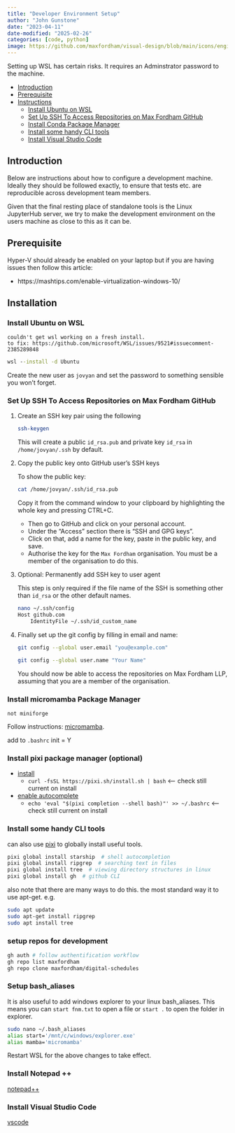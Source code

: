 ```yaml
---
title: "Developer Environment Setup"
author: "John Gunstone"
date: "2023-04-11"
date-modified: "2025-02-26"
categories: [code, python]
image: https://github.com/maxfordham/visual-design/blob/main/icons/engineer-icon.png?raw=true
---
```


::: {.warning}
Setting up WSL has certain risks. It requires an Adminstrator password to the machine.
:::

- [Introduction](#introduction)
- [Prerequisite](#prerequisite)
- [Instructions](#instructions)
  - [Install Ubuntu on WSL](#install-ubuntu-on-wsl)
  - [Set Up SSH To Access Repositories on Max Fordham GitHub](#set-up-ssh-to-access-repositories-on-max-fordham-github)
  - [Install Conda Package Manager](#install-mamba-package-manager)
  - [Install some handy CLI tools](#install-some-handy-cli-tools)
  - [Install Visual Studio Code](#install-visual-studio-code)

## Introduction

Below are instructions about how to configure a development machine. Ideally they should
be followed exactly, to ensure that tests etc. are reproducible across development team
members.

Given that the final resting place of standalone tools is the Linux JupyterHub server,
we try to make the development environment on the users machine as close to this as
it can be.

## Prerequisite

Hyper-V should already be enabled on your laptop but if you are having issues then follow this article:

- https://mashtips.com/enable-virtualization-windows-10/

## Installation

### Install Ubuntu on WSL

```danger
couldn't get wsl working on a fresh install. 
to fix: https://github.com/microsoft/WSL/issues/9521#issuecomment-2385289848
```

```cmd
wsl --install -d Ubuntu
```

Create the new user as `jovyan` and set the password to something sensible you won't forget.

### Set Up SSH To Access Repositories on Max Fordham GitHub

1. Create an SSH key pair using the following

    ```bash
    ssh-keygen
    ```

    This will create a public `id_rsa.pub` and private key `id_rsa` in `/home/jovyan/.ssh` by default.
        
2. Copy the public key onto GitHub user's SSH keys
	
    To show the public key:

    ```bash
    cat /home/jovyan/.ssh/id_rsa.pub
    ```
        
    Copy it from the command window to your clipboard by highlighting the whole key and pressing CTRL+C.

    - Then go to GitHub and click on your personal account. 
    - Under the "Access" section there is "SSH and GPG keys".
    - Click on that, add a name for the key, paste in the public key, and save.
    - Authorise the key for the `Max Fordham` organisation. You must be a member of the organisation to do this.

3. Optional: Permanently add SSH key to user agent

    This step is only required if the file name of the SSH is something other than `id_rsa` or the other default names.

    ```bash
    nano ~/.ssh/config
    Host github.com
        IdentityFile ~/.ssh/id_custom_name
    ```

4. Finally set up the git config by filling in email and name:

    ```bash
    git config --global user.email "you@example.com"
    ```

    ```bash
    git config --global user.name "Your Name"
    ```

    You should now be able to access the repositories on Max Fordham LLP, assuming that you are a member of the organisation.

### Install micromamba Package Manager

```note
not miniforge
```

Follow instructions: [micromamba](https://mamba.readthedocs.io/en/latest/installation/micromamba-installation.html#).

add to `.bashrc` init = Y

### Install pixi package manager (optional)

- [install](https://pixi.sh/latest/#installation)
  - `curl -fsSL https://pixi.sh/install.sh | bash` <-- check still current on install
- [enable autocomplete](https://pixi.sh/latest/#autocompletion)
  - `echo 'eval "$(pixi completion --shell bash)"' >> ~/.bashrc` <-- check still current on install

### Install some handy CLI tools

can also use [pixi](https://pixi.sh/latest/basic_usage/#use-pixi-as-a-global-installation-tool) to globally install useful tools.

```bash
pixi global install starship  # shell autocompletion
pixi global install ripgrep  # searching text in files
pixi global install tree  # viewing directory structures in linux
pixi global install gh  # github CLI
```

also note that there are many ways to do this. the most standard way it to use apt-get. 
e.g.

```bash
sudo apt update
sudo apt-get install ripgrep
sudo apt install tree
```

### setup repos for development

```bash
gh auth # follow authentification workflow
gh repo list maxfordham
gh repo clone maxfordham/digital-schedules
```

### Setup bash_aliases

It is also useful to add windows explorer to your linux bash_aliases. This means you can `start fnm.txt` to open a file or `start .` to open the folder in explorer.

```bash
sudo nano ~/.bash_aliases
alias start='/mnt/c/windows/explorer.exe'
alias mamba='micromamba'
```

Restart WSL for the above changes to take effect.

### Install Notepad ++

[notepad++](https://notepad-plus-plus.org/downloads/)

### Install Visual Studio Code

[vscode](https://code.visualstudio.com/)